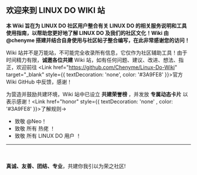

## 欢迎来到 LINUX DO WIKI 站

**本 Wiki 旨在为 LINUX DO 社区用户整合有关 LINUX DO 的相关服务说明和工具使用指南，以帮助您更好地了解 LINUX DO 及我们的社区文化！Wiki 由 @chenyme 搭建并结合自身使用与社区帖子整合编写，在此非常感谢您的访问！**

Wiki 站并不是万能站，不可能完全收录所有信息，它仅作为社区辅助工具！由于时间精力有限，**诚邀各位共建** Wiki 站，如有任何问题、建议、改进、想法、指正，欢迎前往 <Link href="https://github.com/Chenyme/Linux-Do-Wiki" target="_blank" style={{ textDecoration: 'none', color: '#3A9FE8' }}>官方 Wiki GitHub</Link> 中反馈，感谢！

为营造并鼓励共建环境，Wiki 站中已设立 <Link href="honor">**共建荣誉榜**</Link> ，并发放 **专属动态卡片** 以表示感谢！<Link href="honor" style={{ textDecoration: 'none' , color: '#3A9FE8' }}>了解规则→</Link>

- 致敬 <Link href="https://linux.do/u/neo/summary" target="_blank" >@Neo</Link>！
- 致敬 所有 热佬 ！
- 致敬 所有 LINUX DO 用户 ！
---

<br></br>
<LinuxDoLogoWithThemes />
**真诚、友善、团结、专业**，共建你我引以为荣之社区!

